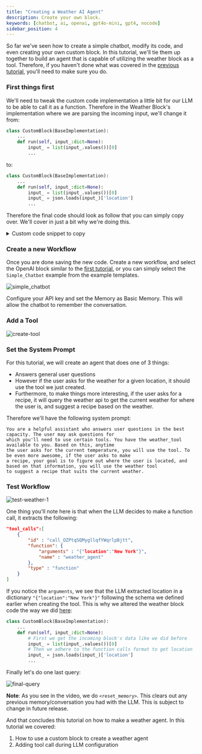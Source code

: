 ```yaml
---
title: "Creating a Weather AI Agent"
description: Create your own block.
keywords: [chatbot, ai, openai, gpt4o-mini, gpt4, nocode]
sidebar_position: 4
---
```


So far we've seen how to create a simple chatbot, modify its code, and even creating your
own custom block. In this tutorial, we'll tie them up together to build an agent that is
capable of utilizing the weather block as a tool. Therefore, if you haven't done what was covered in
the [previous tutorial](/docs/tutorials/custom-block-weather/), you'll need to make sure you do.

### First things first

We'll need to tweak the custom code implementation a little bit for our LLM to be able to call it as
a function. Therefore in the Weather Block's implementation where we are parsing the incoming input,
we'll change it from:

```python
class CustomBlock(BaseImplementation):
    ...
    def run(self, input_:dict=None):
        input_ = list(input_.values())[0]
        ...
```

to:

```python
class CustomBlock(BaseImplementation):
    ...
    def run(self, input_:dict=None):
        input_ = list(input_.values())[0]
        input_ = json.loads(input_)['location']
        ...
```

Therefore the final code should look as follow that you can simply copy over. We'll
cover in just a bit why we're doing this.

<details>
<summary>Custom code snippet to copy</summary>

```python
import json
import requests

from implementations.base import (
    BaseImplementation,
    BlockMetadata,
    Field,
    FieldType
)

class CustomBlock(BaseImplementation):
    display_name = "Custom Weather Block"
    block_type = 'process'
    block_metadata = BlockMetadata([
        Field(
            name='api_key',
            display_name='API Key',
            type=FieldType.PASSWORD.value,
            show_in_ui=False
        ),
        Field(
            name='units',
            display_name='Units',
            type=FieldType.TEXT.value,
            default_value='metric',
            show_in_ui=False
        ),
    ])
    
    def __init__(self, run_config:dict=None) -> None:
        super().__init__()
        self.run_config = run_config
        self.api_key = run_config.get('api_key')
        self.units = run_config.get('units')
        
    def run(self, input_:dict=None):
        input_ = list(input_.values())[0]
        input_ = json.loads(input_)['location']
        
        base_url = "https://api.openweathermap.org/data/2.5/weather"
        # Defining parameters for the API call
        params = {
            'q': input_,
            'appid': self.api_key,
            'units': self.units  # Use 'imperial' for Fahrenheit
        }
        
        # Make the GET request
        response = requests.get(base_url, params=params)
        
        # Check if the request was successful
        if response.status_code == 200:
            data = response.json()
            # Extract temperature from the response data
            temperature = data['main']['temp']
            return temperature
        else:
            print(f"Error: {response.status_code} - {response.json().get('message')}")
            return None
```
</details>


### Create a new Workflow

Once you are done saving the new code. Create a new workflow, and select the OpenAI block similar to
the [first tutorial](/docs/tutorials/simple-chatbot/), or you can simply select the `Simple_Chatbot` example
from the example templates.

![simple_chatbot](https://farhan0167-otto-m8.s3.us-east-1.amazonaws.com/tutorials/weather_agent/simplechatbot.gif)

Configure your API key and set the Memory as Basic Memory. This will allow the chatbot to remember the conversation.

### Add a Tool

![create-tool](https://farhan0167-otto-m8.s3.us-east-1.amazonaws.com/tutorials/weather_agent/toolcreate.gif)

### Set the System Prompt

For this tutorial, we will create an agent that does one of 3 things:
- Answers general user questions
- However if the user asks for the weather for a given location, it should use the tool we just created.
- Furthermore, to make things more interesting, if the user asks for a recipe, it will query the weather api to 
get the current weather for where the user is, and suggest a recipe based on the weather.

Therefore we'll have the following system prompt:

```
You are a helpful assistant who answers user questions in the best capacity. The user may ask questions for
which you'll need to use certain tools. You have the weather_tool available to you. Based on this, anytime
the user asks for the current temperature, you will use the tool. To be even more awesome, if the user asks to make
a recipe, your goal is to figure out where the user is located, and based on that information, you will use the weather tool
to suggest a recipe that suits the current weather.
```


### Test Workflow

![test-weather-1](https://farhan0167-otto-m8.s3.us-east-1.amazonaws.com/tutorials/weather_agent/test_weather.gif)

One thing you'll note here is that when the LLM decides to make a function call, it extracts the following:

```json
"tool_calls":[
    {
        "id" : "call_OZPtqSQMygllqfYWqrlpBjtt",
        "function": {
            "arguments" : "{"location":"New York"}",
            "name" : "weather_agent"
        },
        "type" : "function"
    }
]
```

If you notice the `arguments`, we see that the LLM extracted location in a dictionary `"{"location":"New York"}"`
following the schema we defined earlier when creating the tool. This is why we altered the weather block code the way we did
[here](/docs/tutorials/weather-agent/#first-things-first):

```python
class CustomBlock(BaseImplementation):
    ...
    def run(self, input_:dict=None):
        # First we get the incoming block's data like we did before
        input_ = list(input_.values())[0]
        # Then we adhere to the function calls format to get location
        input_ = json.loads(input_)['location']
        ...
```

Finally let's do one last query:

![final-query](https://farhan0167-otto-m8.s3.us-east-1.amazonaws.com/tutorials/weather_agent/finaltest.gif)

**Note**: As you see in the video, we do `<reset_memory>`. This clears out any previous memory/conversation you had
with the LLM. This is subject to change in future release.

And that concludes this tutorial on how to make a weather agent. In this tutorial we covered:
1. How to use a custom block to create a weather agent
2. Adding tool call during LLM configuration


